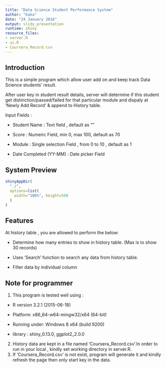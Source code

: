 ```yaml
---
title: "Data Science Student Performance System"
author: "kaka"
date: "24 January 2016"
output: slidy_presentation
runtime: shiny
resource_files:
- server.R
- ui.R
- Coursera_Record.csv
---
```


## Introduction
This is a simple program which allow user add on and keep track Data Science students' result. 

After user key in student result details, server will determine if this student get distinction/passed/failed for that particular module and dispaly at 'Newly Add Record' & append to History table.

Input Fields :

  - Student Name : Text field , default as ""
  
  - Score : Numeirc Field, min 0, max 100, default as 70
  
  - Module : Single selection Field , from  0 to 10 , default as 1
  
  - Date Completed (YY-MM) : Date picker Field

## System Preview
```r
shinyAppDir(
  "./",
  options=list(
    width="100%", height=550
  )
)
```

## Features 
At history table , you are allowed to perform the below:

- Determine how many entries to show in history table. (Max is to show 30 records)

- Uses 'Search' function to search any data from history table.

- Filter data by individual column

## Note for programmer
1. This program is tested well using :

  - R version 3.2.1 (2015-06-18)
  
  - Platform: x86_64-w64-mingw32/x64 (64-bit)
  
  - Running under: Windows 8 x64 (build 9200)
  
  - library : shiny_0.13.0, ggplot2_2.0.0 

2. History data are kept in a file named 'Coursera_Record.csv'.In order to run in your local , kindly set working directory in server.R.
3. If 'Coursera_Record.csv' is not exist, program will generate it and kindly refresh the page then only start key in the data.
